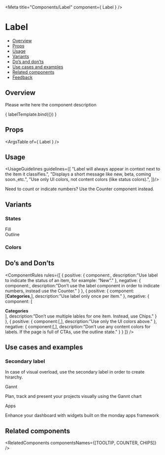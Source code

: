 

<Meta
  title="Components/Label"
  component={ Label }
/>

<!--- Component template -->


<!--- Component documentation -->

# Label
- [Overview](#overview)
- [Props](#props)
- [Usage](#usage)
- [Variants](#variants)
- [Do’s and don’ts](#dos-and-donts)
- [Use cases and examples](#use-cases-and-examples)
- [Related components](#related-components)
- [Feedback](#feedback)

## Overview
Please write here the component description

<Canvas>
  <Story name="Overview"
         args={ {text: "New"} }>
    { labelTemplate.bind({}) }
  </Story>
</Canvas>

## Props
<ArgsTable of={ Label } />

## Usage
<UsageGuidelines guidelines={[
  "Label will always appear in context next to the item it classifies.",
  "Displays a short message like new, beta, coming soon.,etc.",
  "Use only UI colors, not content colors (like status colors).",
]}/>

<Tip title="Check yourself">Need to count or indicate numbers? Use the Counter component instead.</Tip>

## Variants
### States
<Canvas>
  <Story name="States">
    <div className="monday-storybook-label_group"><Label text="New" /><span>Fill</span></div>
    <div className="monday-storybook-label_group"><Label text="New" kind={Label.kinds.LINE} /><span>Outline</span></div>
  </Story>
</Canvas>

### Colors
<Canvas>
  <Story name="Colors">
    <div className="monday-storybook-label_group"><Label text="New" /><Label text="New" kind={Label.kinds.LINE} /></div>
    <div className="monday-storybook-label_group"><Label text="New" color={Label.colors.NEGATIVE} /><Label text="New" color={Label.colors.NEGATIVE} kind={Label.kinds.LINE} /></div>
    <div className="monday-storybook-label_group"><Label text="New" color={Label.colors.POSITIVE} /><Label text="New" color={Label.colors.POSITIVE} kind={Label.kinds.LINE} /></div>
    <div className="monday-storybook-label_group"><Label text="New" color={Label.colors.DARK} /><Label text="New" color={Label.colors.DARK} kind={Label.kinds.LINE} /></div>
  </Story>
</Canvas>

## Do’s and Don’ts
<ComponentRules
  rules={[
    {
      positive: {
        component:<Label text="New" />,
        description:"Use label to indicate the status of an item, for example: “New”."
      },
      negative: {
        component:<Label text="123"/>,
        description:"Don’t use the label component in order to indicate numbers, instead use the Counter."
      }
    },
    {
      positive: {
        component:[<b>Categories</b>,<Label text="new" />],
        description:"Use label only once per item."
      },
      negative: {
        component:
          [
            <div className="monday-storybook-label_block">
              <b>Categories</b>
              <div className="monday-storybook-label_inline-block"><Label text="Featured" /><Label text="CRM" /><Label text="Export" /></div>
            </div>
          ],
        description:"Don’t use multiple lables for one item. Instead, use Chips."
      }
    },
    {
      positive: {
        component:[<Label text="New" kind={Label.kinds.LINE} />,<Label text="Beta" />],
        description:"Use only the UI colors above."
      },
      negative: {
        component:[<Label text="Beta" />,<Label text="Beta" />],
        description:"Don’t use any content colors for labels. If the page is full of CTAs, use the outline state."
      }
    }
  ]}
/>


## Use cases and examples

### Secondary label 
In case of visual overload, use the secondary label in order to create hirarchy.
<Canvas>
  <Story name="Secondary label">
    <MultipleStoryElementsWrapper className="monday-storybook-label_column-block">
      <div className="monday-storybook-label_article">
        <span className="monday-storybook-label_title">Gannt</span>
        <Label text="New" kind={Label.kinds.LINE} />
        <p>Plan, track and present your projects visually using the Gannt chart</p>
      </div>
      <div className="monday-storybook-label_article">
        <span className="monday-storybook-label_title">Apps</span>
        <Label text="New" kind={Label.kinds.LINE} />
        <p>Enhance your dashboard with widgets built on the monday apps framework</p>
      </div>
    </MultipleStoryElementsWrapper>
  </Story>
</Canvas>


## Related components
<RelatedComponents componentsNames={[TOOLTIP, COUNTER, CHIPS]} />